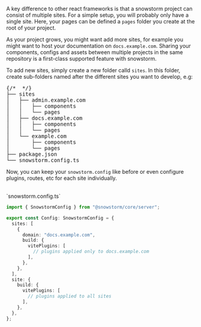 
A key difference to other react frameworks is that a snowstorm project can consist of multiple sites.
For a simple setup, you will probably only have a single site. Here, your pages can be defined a `pages` folder you create at the root of your project.

As your project grows, you might want add more sites, for example you might want to host your documentation on `docs.example.com`.
Sharing your components, configs and assets between multiple projects in the same repository is a first-class supported feature with snowstorm.

To add new sites, simply create a new folder calld `sites`.
In this folder, create sub-folders named after the different sites you want to develop, e.g:

<pre className="language-tree">
{/* <!-- prettier-disable --> */}
├── sites
│   ├── admin.example.com
│   │   ├── components
│   │   └── pages
│   ├── docs.example.com
│   │   ├── components
│   │   └── pages
│   └── example.com
│       ├── components
│       └── pages
├── package.json
└── snowstorm.config.ts
</pre>

Now, you can keep your `snowstorm.config` like before or even configure plugins, routes, etc for each site individually.

<br />
`snowstorm.config.ts`

```ts
import { SnowstormConfig } from "@snowstorm/core/server";

export const Config: SnowstormConfig = {
  sites: [
    {
      domain: "docs.example.com",
      build: {
        vitePlugins: [
          // plugins applied only to docs.example.com
        ],
      },
    },
  ],
  site: {
    build: {
      vitePlugins: [
        // plugins applied to all sites
      ],
    },
  },
};
```
